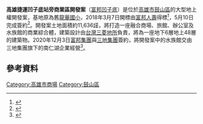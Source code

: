 '''高雄捷運凹子底站旁商業區開發案'''（[[富邦凹子底|富邦凹子底]]）是位於[[高雄市|高雄市]][[鼓山區|鼓山區]]的大型地上權開發案，基地原為舊[[龍華國小|龍華國小]]，2018年3月7日開標由[[富邦人壽|富邦人壽]]得標<ref>{{cite news|url=https://newtalk.tw/news/view/2018-03-07/116493 |title=凹子底站招標 富邦人壽78.78億取得開發權 |publisher=新頭殼newtalk |author= 鄭仰哲 |date=2018-03-07 |accessdate=2020-12-08}}</ref>，5月10日完成簽約<ref>{{cite news|url=https://news.ltn.com.tw/news/life/breakingnews/2421740 |title=富邦人壽投資200億元 高市舊龍華國小地上權簽約 |publisher=自由時報 |author= 葛祐豪 |date=2018-05-10 |accessdate=2020-12-08}}</ref>。開發案土地面積約11,636[[坪|坪]]，將打造一座融合商場、旅館、辦公室及水族館的商業綜合體，建築設計由[[台灣三菱地所|台灣三菱地所]]負責，將為一座地下6層地上48層的建築物。2020年12月3日[[富邦集團|富邦集團]]與[[三地集團|三地集團]]簽約，將開發案中的水族館交由三地集團旗下的南仁湖企業經營<ref>{{cite news|url=https://www.cna.com.tw/news/afe/202012030185.aspx |title=南仁湖攜手富邦集團 開展高雄海洋館 |publisher=中央社 |author= 江明晏 |date=2020-12-03 |accessdate=2020-12-08}}</ref>。

==參考資料==
{{Reflist}}

[[Category:高雄市商場|Category:高雄市商場]]
[[Category:鼓山區|Category:鼓山區]]